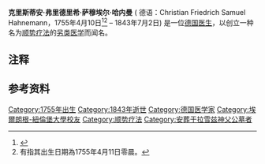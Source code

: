 {{Infobox scientist
|name              = 萨穆埃尔·哈内曼
|image             = Samuel Hahnemann 1841.jpg
|image_size        = 250px
|caption           = 萨穆埃尔·哈内曼的[[银版摄影法|银版摄影]]，1841
|birth_date        = {{birth date|1755|4|10|df=yes}}
|birth_place       = [[薩克森選侯國|薩克森選侯國]][[迈森|迈森]]
|death_date        = {{death date and age|1843|7|2|1755|4|10|df=yes}}
|death_place       = [[法国|法国]][[巴黎|巴黎]]
|residence         =
|citizenship       =
|nationality       = [[德国|德国]]
|ethnicity         =
|field             = [[顺势疗法|顺势疗法]]
|work_institutions =
|alma_mater        =
|doctoral_advisor  =
|doctoral_students =
|known_for         =
|author_abbrev_bot =
|author_abbrev_zoo =
|influences        =
|influenced        =
|prizes            =
|religion          =
|footnotes         =
|signature         =
}}
'''克里斯蒂安·弗里德里希·萨穆埃尔·哈内曼''' ( 德语：Christian Friedrich Samuel Hahnemann，1755年4月10日<ref>{{cite book|first=Richard |last=Haehl |title=Samuel Hahnemann his Life and Works |volume=1 |year=1922 |page=9 |quote=Hahnemann, was born on 10 April at approximately twelve o'clock midnight.}}</ref><ref group="注">有指其出生日期為1755年4月11日零晨。</ref> – 1843年7月2日) 是一位[[德国|德国]][[医生|医生]]，以创立一种名为[[顺势疗法|顺势疗法]]的[[另類醫學|另类医学]]而闻名。

== 注释 ==
{{Reflist|group="注"}}

== 参考资料 ==
{{Reflist}}

{{Authority control}}
{{DEFAULTSORT: Hahnemann, Samuel}}
[[Category:1755年出生|Category:1755年出生]]
[[Category:1843年逝世|Category:1843年逝世]]
[[Category:德国医学家|Category:德国医学家]]
[[Category:埃爾朗根-紐倫堡大學校友|Category:埃爾朗根-紐倫堡大學校友]]
[[Category:顺势疗法|Category:顺势疗法]]
[[Category:安葬于拉雪兹神父公墓者|Category:安葬于拉雪兹神父公墓者]]